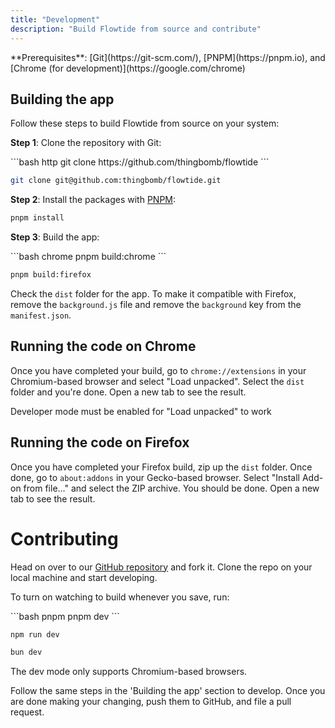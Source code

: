 ```yaml
---
title: "Development"
description: "Build Flowtide from source and contribute"
---
```


<Info>
  **Prerequisites**: [Git](https://git-scm.com/), [PNPM](https://pnpm.io), and [Chrome (for development)](https://google.com/chrome)
</Info>

## Building the app

Follow these steps to build Flowtide from source on your system:

**Step 1**: Clone the repository with Git:

<CodeGroup>
  ```bash http
  git clone https://github.com/thingbomb/flowtide
  ```

  ```bash ssh
  git clone git@github.com:thingbomb/flowtide.git
  ```
</CodeGroup>

**Step 2**: Install the packages with [PNPM](https://pnpm.io):

```bash
pnpm install
```

**Step 3**: Build the app:

<CodeGroup>
  ```bash chrome
  pnpm build:chrome
  ```

  ```bash firefox
  pnpm build:firefox
  ```
</CodeGroup>

Check the `dist` folder for the app. To make it compatible with Firefox, remove the `background.js` file and remove the `background` key from the `manifest.json`.

## Running the code on Chrome

Once you have completed your build, go to `chrome://extensions` in your Chromium-based browser and select "Load unpacked". Select the `dist` folder and you're done. Open a new tab to see the result.

<Info>
  Developer mode must be enabled for "Load unpacked" to work
</Info>

## Running the code on Firefox

Once you have completed your Firefox build, zip up the `dist` folder. Once done, go to `about:addons` in your Gecko-based browser. Select "Install Add-on from file..." and select the ZIP archive. You should be done. Open a new tab to see the result.

# Contributing

Head on over to our [GitHub repository](https://github.com/thingbomb/flowtide) and fork it. Clone the repo on your local machine and start developing.

To turn on watching to build whenever you save, run:

<CodeGroup>
  ```bash pnpm
  pnpm dev
  ```

  ```bash npm
  npm run dev
  ```

  ```bash bun
  bun dev
  ```
</CodeGroup>

<Info>
  The dev mode only supports Chromium-based browsers.
</Info>

Follow the same steps in the 'Building the app' section to develop. Once you are done making your changing, push them to GitHub, and file a pull request.